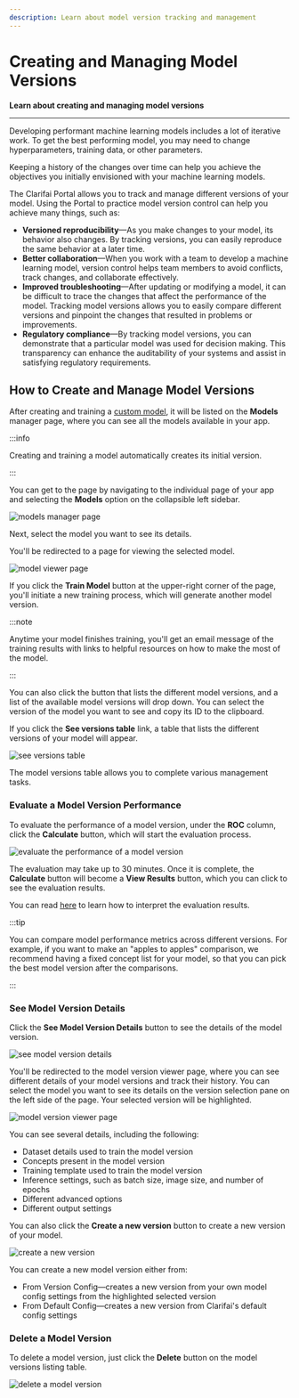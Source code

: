```yaml
---
description: Learn about model version tracking and management
---
```


# Creating and Managing Model Versions

**Learn about creating and managing model versions**
<hr />

Developing performant machine learning models includes a lot of iterative work. To get the best performing model, you may need to change hyperparameters, training data, or other parameters. 

Keeping a history of the changes over time can help you achieve the objectives you initially envisioned with your machine learning models. 

The Clarifai Portal allows you to track and manage different versions of your model. Using the Portal to practice model version control can help you achieve many things, such as:

- **Versioned reproducibility**—As you make changes to your model, its behavior also changes. By tracking versions, you can easily reproduce the same behavior at a later time. 
- **Better collaboration**—When you work with a team to develop a machine learning model, version control helps team members to avoid conflicts, track changes, and collaborate effectively.
- **Improved troubleshooting**—After updating or modifying a model, it can be difficult to trace the changes that affect the performance of the model. Tracking model versions allows you to easily compare different versions and pinpoint the changes that resulted in problems or improvements. 
- **Regulatory compliance**—By tracking model versions, you can demonstrate that a particular model was used for decision making. This transparency can enhance the auditability of your systems and assist in satisfying regulatory requirements. 

## How to Create and Manage Model Versions

After creating and training a [custom model](https://docs.clarifai.com/portal-guide/model/pcustom-model-walkthrough/), it will be listed on the **Models** manager page, where you can see all the models available in your app. 

:::info

Creating and training a model automatically creates its initial version. 

:::


You can get to the page by navigating to the individual page of your app and selecting the **Models** option on the collapsible left sidebar. 

![models manager page](/img/community/model_versions/model_versions_1.png)

Next, select the model you want to see its details.

You'll be redirected to a page for viewing the selected model. 

![model viewer page](/img/community/model_versions/model_versions_2.png)

If you click the **Train Model** button at the upper-right corner of the page, you'll initiate a new training process, which will generate another model version.

:::note

Anytime your model finishes training, you'll get an email message of the training results with links to helpful resources on how to make the most of the model.  

:::

You can also click the button that lists the different model versions, and a list of the available model versions will drop down. You can select the version of the model you want to see and copy its ID to the clipboard. 

If you click the **See versions table** link, a table that lists the different versions of your model will appear. 

![see versions table](/img/community/model_versions/model_versions_3.png)

The model versions table allows you to complete various management tasks. 

### Evaluate a Model Version Performance

To evaluate the performance of a model version, under the **ROC** column, click the **Calculate** button, which will start the evaluation process.

![evaluate the performance of a model version](/img/community/model_versions/model_versions_4.png)

The evaluation may take up to 30 minutes. Once it is complete, the **Calculate** button will become a **View Results** button, which you can click to see the evaluation results.

You can read [here](https://docs.clarifai.com/portal-guide/evaluate/interpreting-evaluations/) to learn how to interpret the evaluation results.

:::tip

You can compare model performance metrics across different versions. For example, if you want to make an "apples to apples" comparison, we recommend having a fixed concept list for your model, so that you can pick the best model version after the comparisons.

:::

### See Model Version Details

Click the **See Model Version Details** button to see the details of the model version.

![see model version details](/img/community/model_versions/model_versions_5.png)
 
You'll be redirected to the model version viewer page, where you can see different details of your model versions and track their history.
You can select the model you want to see its details on the version selection pane on the left side of the page. Your selected version will be highlighted.

![model version viewer page](/img/community/model_versions/model_versions_6.png)

You can see several details, including the following:

- Dataset details used to train the model version
- Concepts present in the model version
- Training template used to train the model version
- Inference settings, such as batch size, image size, and number of epochs 
- Different advanced options
- Different output settings

You can also click the **Create a new version** button to create a new version of your model. 

![create a new version](/img/community/model_versions/model_versions_7.png)

You can create a new model version either from:

- From Version Config—creates a new version from your own model config settings from the highlighted selected version
- From Default Config—creates a new version from Clarifai's default config settings

### Delete a Model Version

To delete a model version, just click the **Delete** button on the model versions listing table.

![delete a model version](/img/community/model_versions/model_versions_8.png)

